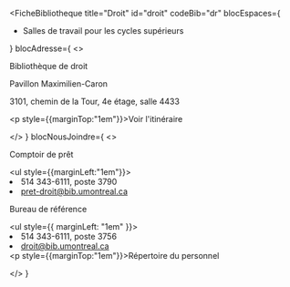 
<FicheBibliotheque
  title="Droit"
  id="droit"
  codeBib="dr"
  blocEspaces={
    <ul>
      <li>Salles de travail pour les cycles supérieurs</li>
    </ul>
  }
  blocAdresse={
    <>
      <p>Bibliothèque de droit</p>
      <p>Pavillon Maximilien-Caron</p>
      <p>3101, chemin de la Tour, 4e étage, salle 4433</p>
      <p style={{marginTop:"1em"}}><Link to="https://www.google.com/maps?ll=45.498692,-73.616975&z=15&t=m&hl=en&gl=US&mapclient=embed&q=Pavillon+Maximilien-Caron+3101+Tour+Rd+Montreal,+QC+H3T+1N8" Icon={ArrowSquareOutIcon}>Voir l'itinéraire</Link></p>
    </>
  }
  blocNousJoindre={
    <>
      <p>Comptoir de prêt</p>
      <ul style={{marginLeft:"1em"}}><li>514 343-6111, poste 3790</li>
        <li><Link to="mailto:pret-droit@bib.umontreal.ca">pret-droit@bib.umontreal.ca</Link></li>
      </ul>
      <p>Bureau de référence</p>
      <ul style={{ marginLeft: "1em" }}>
        <li>514 343-6111, poste 3756</li>
        <li><Link to="mailto:droit@bib.umontreal.ca">droit@bib.umontreal.ca</Link></li>
      </ul>
      <p style={{marginTop:"1em"}}><Link to="../nous-joindre/notre-equipe/#droit" Icon>Répertoire du personnel</Link></p>
    </>
  }
>

</FicheBibliotheque>
